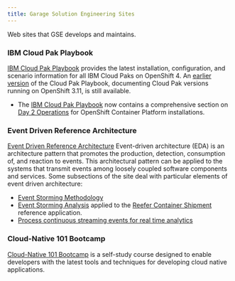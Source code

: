 ```yaml
---
title: Garage Solution Engineering Sites
---
```


<PageDescription>

Web sites that GSE develops and maintains.

</PageDescription>

### **IBM Cloud Pak Playbook**

[IBM Cloud Pak Playbook](https://cloudpak8s.io) provides
the latest installation, configuration, and scenario information
for all IBM Cloud Paks on OpenShift 4. An 
[earlier version](https://ocp311.cloudpak8s.io) of the 
Cloud Pak Playbook, documenting
Cloud Pak versions running on OpenShift 3.11, is still
available.
- The [IBM Cloud Pak Playbook](https://cloudpak8s.io) now contains a
comprehensive section on [Day 2 Operations](https://cloudpak8s.io/day2/Introduction/)
for OpenShift Container Platform installations.

### **Event Driven Reference Architecture**

[Event Driven Reference Architecture](https://ibm-cloud-architecture.github.io/refarch-eda/)
Event-driven architecture (EDA) is an architecture pattern 
that promotes the production, detection, consumption of, and 
reaction to events. This architectural pattern can be applied 
to the systems that transmit events among loosely coupled 
software components and services.
Some subsections of the site deal with particular elements of 
event driven architecture:
- [Event Storming Methodology](https://ibm-cloud-architecture.github.io/refarch-eda/methodology/readme/)
- [Event Storming Analysis](https://ibm-cloud-architecture.github.io/refarch-kc/analysis/readme/)
applied to the 
[Reefer Container Shipment](https://ibm-cloud-architecture.github.io/refarch-kc/)
reference application.
- [Process continuous streaming events for real time analytics](https://ibm-cloud-architecture.github.io/refarch-eda/rt-analytics/)

### **Cloud-Native 101 Bootcamp**

[Cloud-Native 101 Bootcamp](https://cloudnative101.dev) 
is a self-study course 
designed to enable developers with the latest 
tools and techniques for developing cloud native applications.

